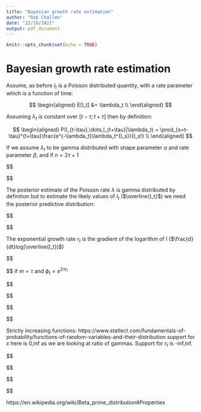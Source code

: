 ```yaml
---
title: "Bayesian growth rate estimation"
author: "Rob Challen"
date: "22/10/2021"
output: pdf_document
---
```


```r
knitr::opts_chunk$set(echo = TRUE)
```

# Bayesian growth rate estimation

Assume, as before $I_t$ is a Poisson distributed quantity, with a rate parameter which is a function of time:


$$
\begin{aligned}
E[I_t] &= \lambda_t \\
\end{aligned}
$$

Assuming $\lambda_t$ is constant over $[t-\tau;t+\tau]$ then by definition:


$$
\begin{aligned}
P(I_{t-\tau},\dots,I_{t+\tau}|\lambda_t) = \prod_{s=t-\tau}^{t+\tau}\frac{e^{-\lambda_t}\lambda_t^{I_s}}{I_s!} \\
\end{aligned}
$$

If we assume $\lambda_t$ to be gamma distributed with shape parameter $\alpha$ and rate parameter $\beta$, and if $n = 2\tau+1$

$$
\begin{aligned}
P(I_{t-\tau},\dots,I_{t+\tau}|\lambda_t) &= \frac{e^{-n\lambda_t}\lambda_t^{\sum{I_s}}}{\prod_{s=t-\tau}^{t+\tau}I_s!} \\

P(\lambda_{t}) &= \frac{\beta^\alpha}{\Gamma(\alpha)} \lambda_{t}^{\alpha-1}e^{-\beta\lambda_{t}} \\

P(\lambda_t|I_{t-\tau},\dots,I_{t+\tau}) &= \frac{P(I_{t-\tau},\dots,I_{t+\tau}|\lambda_t)P(\lambda_{t})}{P(I_{t-\tau},\dots,I_{t+\tau})}\\

P(\lambda_t|I_{t-\tau},\dots,I_{t+\tau}) &= \frac{e^{-n\lambda_t}\lambda_t^{\sum{I_s}}}{\prod_{s=t-\tau}^{t+\tau}I_s!}\frac{\beta^\alpha}{\Gamma(\alpha)} \lambda_{t}^{\alpha-1}e^{-\beta\lambda_{t}}\\

P(\lambda_t|I_{t-\tau},\dots,I_{t+\tau}) &\propto \lambda_t^{\sum{I_s+\alpha-1}}e^{-(2\tau+1+\beta)\lambda_t} \\

P(\lambda_t|I_{t-\tau},\dots,I_{t+\tau}) &\sim \Gamma\big(\sum_{t-\tau}^{t+\tau}{I_s}+\alpha, 2\tau+1+\beta\big)\\
\alpha' &= \alpha+\sum_{t-\tau}^{t+\tau}{I_s}\\
\beta' &= 2\tau+1+\beta
\end{aligned}
$$

The posterior estimate of the Poisson rate $\lambda$ is gamma distributed by definition but to estimate the likely values of $I_t$ ($\overline{I_t}$) we need the posterior predictive distribution:

$$
\begin{aligned}

\overline{I_t} &\sim NegBin\Big(\alpha',\frac{\beta'}{\beta'+1}\Big)\\

E(\overline{I_t}|I_{t-\tau},\dots,I_{t+\tau}) &= \frac{\alpha'}{\beta'} \\

V(\overline{I_t}|I_{t-\tau},\dots,I_{t+\tau}) &= \alpha'\Big(\frac{\beta'+1}{\beta'^2}\Big)
\end{aligned}
$$

The exponential growth rate $r_t$ is the gradient of the logarithm of I ($\frac{d}{dt}log(\overline{I_t})$)

$$
\begin{aligned}
r_t \approx \frac{1}{2m}(log(E(I_{t+m}))-log(E(I_{t-m}))) \\
r_t = \frac{1}{2m}log\frac{\lambda_{t+m}}{\lambda_{t-m}} \\

\end{aligned}
$$
if $m = \tau$ and $\phi_t = e^{2\tau r_t}$

$$
\begin{aligned}
r_t &= \frac{1}{2\tau}log\frac{\lambda_{t+\tau}}{\lambda_{t-\tau}} \\
\phi_t &\sim \Bigg(\frac{Gamma(\alpha+\sum_{s=t}^{t+2\tau}{I_s}, \beta')}{Gamma(\alpha+\sum_{r=t-2\tau}^{t}{I_r}, \beta')}\Bigg) \\

\alpha'_{\tau+} &= \alpha+\sum_{t}^{t+2\tau}{I_s}\\
\alpha'_{\tau-} &= \alpha+\sum_{t-2\tau}^{t}{I_s}\\

\phi_t &\sim \Bigg(\frac{
Gamma(\alpha'_{\tau+}, \beta')
}{
Gamma(\alpha'_{\tau-}, \beta')
}
\Bigg)\\

\end{aligned}
$$

$$
\begin{aligned}
\phi_t \sim BetaPrime\big(\sum_{t}^{t+2\tau}{I}+\alpha, \sum_{t-2\tau}^{t}{I}+\alpha\big) \\

r_t \sim \frac{1}{2\tau}log\Big(BetaPrime\big(\alpha'_{\tau+}, \alpha'_{\tau-})\Big) \\

P(r_t) = \frac{1}{2\tau B(\alpha'_{\tau+}, \alpha'_{\tau-})}
e^{r_t}
\Big(
  e^{r_t(\alpha'_{\tau+}-1)}
  (1+e^{r_t})^{(-\alpha'_{\tau+}-\alpha'_{\tau-})}
\Big)\\

P(r_t) = \frac{1}{2\tau B(\alpha'_{\tau+}, \alpha'_{\tau-})}
\Big(
  e^{r_t(\alpha'_{\tau+})}
  (1+e^{r_t})^{(-\alpha'_{\tau+}-\alpha'_{\tau-})}
\Big)\\

\end{aligned}
$$

Strictly increasing functions:
https://www.statlect.com/fundamentals-of-probability/functions-of-random-variables-and-their-distribution
support for $x$ here is 0,inf as we are looking at ratio of gammas. Support for $r_t$ is -inf,inf.

$$
\begin{aligned}
x &= e^{2\tau r_t}\\
r_t &\sim \frac{1}{2\tau}log(\phi_t)\\
P(r_t) &= P(\phi_t)\frac{d\phi_t}{dr_t}\\
P(r_t) &= P(e^{2\tau r_t})\frac{d}{dr_t}(e^{2\tau r_t})\\
P(r_t) &= 2\tau e^{2\tau r_t}P(e^{2\tau r_t})\\

\end{aligned}
$$

$$
\begin{aligned}

P(r_t) =  \frac{2\tau e^{2\tau r_t}}{B(\alpha'_{\tau+}, \alpha'_{\tau-})}

\Big(
  e^{r_t(\alpha'_{\tau+}-1)}
  (1+e^{r_t})^{(-\alpha'_{\tau+}-\alpha'_{\tau-})}
\Big)\\

P(r_t) =  \frac{2\tau}{B(\alpha'_{\tau+}, \alpha'_{\tau-})}
\Big(
  e^{r_t(\alpha'_{\tau+}+2\tau-1)}
  (1+e^{r_t})^{(-\alpha'_{\tau+}-\alpha'_{\tau-})}
\Big)\\


\end{aligned}
$$




https://en.wikipedia.org/wiki/Beta_prime_distribution#Properties






